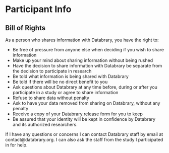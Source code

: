 # Participant Info

## Bill of Rights {-}
As a person who shares information with Databrary, you have the right to:

- Be free of pressure from anyone else when deciding if you wish to share information
- Make up your mind about sharing information without being rushed
- Have the decision to share information with Databrary be separate from the decision to participate in research
- Be told what information is being shared with Databrary
- Be told if there will be no direct benefit to you
- Ask questions about Databrary at any time before, during or after you participate in a study or agree to share information
- Refuse to share data without penalty
- Ask to have your data removed from sharing on Databrary, without any penalty
- Receive a copy of your [Databrary release](file/DB-participant-release-template_2022-03-22.docx) form for you to keep
- Be assured that your identity will be kept in confidence by Databrary and its authorized researchers.

If I have any questions or concerns I can contact Databrary staff by email at contact@databrary.org. I can also ask the staff from the study I participated in for help.